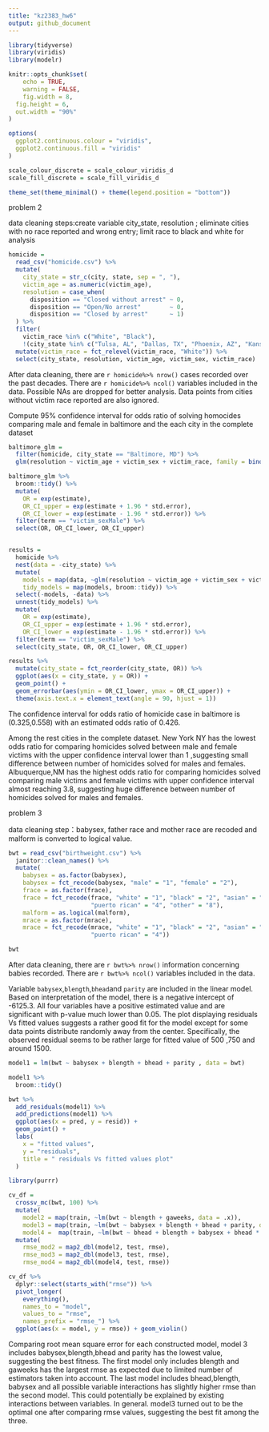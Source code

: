 ```yaml
---
title: "kz2383_hw6"
output: github_document
---
```


```r
library(tidyverse)
library(viridis)
library(modelr)

knitr::opts_chunk$set(
	echo = TRUE,
	warning = FALSE,
	fig.width = 8, 
  fig.height = 6,
  out.width = "90%"
)

options(
  ggplot2.continuous.colour = "viridis",
  ggplot2.continuous.fill = "viridis"
)

scale_colour_discrete = scale_colour_viridis_d
scale_fill_discrete = scale_fill_viridis_d

theme_set(theme_minimal() + theme(legend.position = "bottom"))
```


problem 2

data cleaning steps:create variable city_state, resolution ; eliminate cities with no race reported and wrong entry; limit race to black and white for analysis
```r

homicide = 
  read_csv("homicide.csv") %>% 
  mutate(
    city_state = str_c(city, state, sep = ", "),
    victim_age = as.numeric(victim_age),
    resolution = case_when(
      disposition == "Closed without arrest" ~ 0,
      disposition == "Open/No arrest"        ~ 0,
      disposition == "Closed by arrest"      ~ 1)
  ) %>% 
  filter(
    victim_race %in% c("White", "Black"),
    !(city_state %in% c("Tulsa, AL", "Dallas, TX", "Phoenix, AZ", "Kansas City, MO"))) %>% 
  mutate(victim_race = fct_relevel(victim_race, "White")) %>% 
  select(city_state, resolution, victim_age, victim_sex, victim_race)


```


After data cleaning, there are  `r homicide%>% nrow()` cases recorded over the past decades. There are `r homicide%>% ncol()` variables included in the data. Possible NAs are dropped for better analysis. Data points from cities without victim race reported are also ignored. 



Compute 95% confidence interval for odds ratio of solving homocides comparing male and female in  baltimore and the each city in the complete dataset

```r

baltimore_glm = 
  filter(homicide, city_state == "Baltimore, MD") %>% 
  glm(resolution ~ victim_age + victim_sex + victim_race, family = binomial(), data = .)

baltimore_glm %>% 
  broom::tidy() %>% 
  mutate(
    OR = exp(estimate), 
    OR_CI_upper = exp(estimate + 1.96 * std.error),
    OR_CI_lower = exp(estimate - 1.96 * std.error)) %>% 
  filter(term == "victim_sexMale") %>% 
  select(OR, OR_CI_lower, OR_CI_upper)


results = 
  homicide %>% 
  nest(data = -city_state) %>% 
  mutate(
    models = map(data, ~glm(resolution ~ victim_age + victim_sex + victim_race, family = binomial(), data = .x)),
    tidy_models = map(models, broom::tidy)) %>% 
  select(-models, -data) %>% 
  unnest(tidy_models) %>% 
  mutate(
    OR = exp(estimate), 
    OR_CI_upper = exp(estimate + 1.96 * std.error),
    OR_CI_lower = exp(estimate - 1.96 * std.error)) %>% 
  filter(term == "victim_sexMale") %>% 
  select(city_state, OR, OR_CI_lower, OR_CI_upper)

results %>% 
  mutate(city_state = fct_reorder(city_state, OR)) %>% 
  ggplot(aes(x = city_state, y = OR)) + 
  geom_point() + 
  geom_errorbar(aes(ymin = OR_CI_lower, ymax = OR_CI_upper)) + 
  theme(axis.text.x = element_text(angle = 90, hjust = 1))
```


The confidence interval for odds ratio of homicide case in baltimore is (0.325,0.558) with an estimated odds ratio of 0.426. 

Among the rest cities in the complete dataset. New York NY has the lowest odds ratio for comparing homicides solved between male and female victims with the upper confidence interval lower than 1 ,suggesting small difference between number of homicides solved for males and females. Albuquerque,NM has the highest odds ratio for comparing homicides solved comparing male victims and female victims with upper confidence interval almost reaching 3.8, suggesting huge difference between number of homicides solved for males and females. 







problem 3


data cleaning step：babysex, father race and mother race are recoded and malform is converted to logical value. 
```r

bwt = read_csv("birthweight.csv") %>% 
  janitor::clean_names() %>%
  mutate(
    babysex = as.factor(babysex),
    babysex = fct_recode(babysex, "male" = "1", "female" = "2"),
    frace = as.factor(frace),
    frace = fct_recode(frace, "white" = "1", "black" = "2", "asian" = "3", 
                       "puerto rican" = "4", "other" = "8"),
    malform = as.logical(malform),
    mrace = as.factor(mrace),
    mrace = fct_recode(mrace, "white" = "1", "black" = "2", "asian" = "3", 
                       "puerto rican" = "4"))

bwt
```


After data cleaning, there are  `r bwt%>% nrow()` information concerning babies recorded. There are `r bwt%>% ncol()` variables included in the data.

Variable `babysex`,`blength`,`bhead`and `parity` are included in the linear model. Based on interpretation of the model, there is a negative intercept of -6125.3. All four variables have a positive estimated value and are significant with p-value much lower than 0.05. The plot displaying residuals Vs fitted values suggests a rather good fit for the model except for some data points distribute randomly away from the center. Specifically, the observed residual seems to be rather large for fitted value of 500 ,750 and around 1500.



```r
model1 = lm(bwt ~ babysex + blength + bhead + parity , data = bwt)

model1 %>% 
  broom::tidy()

bwt %>%
  add_residuals(model1) %>%
  add_predictions(model1) %>%
  ggplot(aes(x = pred, y = resid)) + 
  geom_point() + 
  labs(
    x = "fitted values",
    y = "residuals",
    title = " residuals Vs fitted values plot"
  )
```
```r

library(purrr)

cv_df = 
  crossv_mc(bwt, 100) %>% 
  mutate(
    model2 = map(train, ~lm(bwt ~ blength + gaweeks, data = .x)),
    model3 = map(train, ~lm(bwt ~ babysex + blength + bhead + parity, data = .x)),
    model4 =  map(train, ~lm(bwt ~ bhead + blength + babysex + bhead * blength + bhead * babysex+ babysex * blength+ bhead * blength * babysex, data = .x))) %>% 
  mutate(
    rmse_mod2 = map2_dbl(model2, test, rmse),
    rmse_mod3 = map2_dbl(model3, test, rmse),
    rmse_mod4 = map2_dbl(model4, test, rmse)) 

cv_df %>% 
  dplyr::select(starts_with("rmse")) %>% 
  pivot_longer(
    everything(),
    names_to = "model", 
    values_to = "rmse",
    names_prefix = "rmse_") %>% 
  ggplot(aes(x = model, y = rmse)) + geom_violin()
```


Comparing root mean square error for each constructed model, model 3 includes babysex,blength,bhead and parity has the lowest value, suggesting the best fitness. The first model only includes blength and gaweeks has the largest rmse as expected due to limited number of estimators taken into account. The last model includes bhead,blength, babysex and all possible variable interactions has slightly higher rmse than the second model. This could potentially be explained by existing interactions between variables. In general. model3 turned out to be the optimal one after comparing rmse values, suggesting the best fit among the three. 
